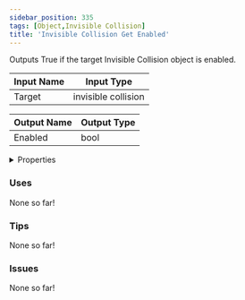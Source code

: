 ```yaml
---
sidebar_position: 335
tags: [Object,Invisible Collision]
title: 'Invisible Collision Get Enabled'
---
```


Outputs True if the target Invisible Collision object is enabled.




<EsbSvg />

| Input Name | Input Type |
|-----------|-----------|
| Target | invisible collision |

| Output Name | Output Type |
|-----------|-----------|
| Enabled | bool |


<details>
  <summary>Properties</summary>
  <div>
    <div>
    <table>
      <thead>
        <tr>
          <th>Is beta required?</th>
          <th>❌</th>
        </tr>
        <tr>
          <th>Is this chip a trolling risk?</th>
          <th>❌</th>
        </tr>
        <tr>
          <th>Is this chip a role assignment risk?</th>
          <th>❌</th>
        </tr>
        <tr>
          <th>Chip UUID</th>
          <th>de407f3c-2fb0-4c9a-9dc4-fb6d6709737e</th>
        </tr>
      </thead>
    </table>
    </div>
  </div>
</details>

### Uses

None so far!

### Tips

None so far!

### Issues

None so far!